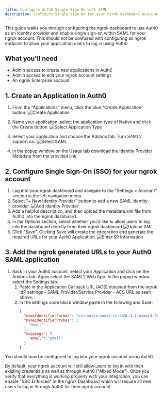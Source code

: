```yaml
---
title: Configure Auth0 Single Sign-On with SAML
description: Configure Single Sign-On for your ngrok dashboard using Auth0 as the Identity Provider
---
```


This guide walks you through configuring the ngrok dashboard to use Auth0 as an identity provider and enable single sign-on within SAML for your ngrok account.
This should not be confused with configuring an ngrok endpoint to allow your application users to log in using Auth0.

## What you'll need

- Admin access to create new applications in Auth0
- Admin access to edit your ngrok account settings
- An ngrok Enterprise account

## 1. Create an Application in Auth0

1. From the "Applications" menu, click the blue "Create Application" button.
   ![Create Application](img/auth0app.png)

2. Name your application, select the application type of Native and click the Create button.
   ![Select Application Type](img/auth0createapp.png)
3. Select your application and choose the Addons tab. Turn SAML2 support on.
   ![Select SAML](img/select_saml.png)

4. In the popup window on the Usage tab download the Identity Provider Metadata from the provided link.

## 2. Configure Single Sign-On (SSO) for your ngrok account

1. Log into your ngrok dashboard and navigate to the "Settings > Account" section in the left navigation menu.
2. Select "+ New Identity Provider" button to add a new SAML identity provider.
   ![Add Identity Provider](img/sso_section_dash.png)
3. Add a helpful description, and then upload the metadata.xml file from Auth0 into the ngrok dashboard.
4. In the Options section, select whether you'd like to allow users to log into the dashboard directly from their ngrok dashboard
   ![Upload XML](img/upload_xml.png)
5. Click "Save". Clicking Save will create the integration and generate the required URLs for your Auth0 Application.
   ![Enter SP Information](img/save_saml.png)

## 3. Add the ngrok generated URLs to your Auth0 SAML application

1. Back in your Auth0 account, select your Application and click on the Addons tab. Again select the SAML2 Web App. In the popup window select the Settings tab.
   1. Paste in the Application Callback URL (ACS) obtained from the ngrok IdP settings - SAML Provider/Service Provider - ACS URL as seen above.
   2. In the settings code block window paste in the following and Save:
      ```json
      {
        "nameIdentifierFormat": "urn:oasis:names:tc:SAML:1.1:nameid-format:emailAddress",
        "nameIdentifierProbes": [
          "email"
        ],
        "mappings": {
          "email": "email"
        }
      }
      ```

You should now be configured to log into your ngrok account using Auth0.

By default, your ngrok account will still allow users to log in with their existing credentials as well as through Auth0 ("Mixed Mode").
Once you verify that everything is working properly with your integration, you can enable "SSO Enforced" in the ngrok Dashboard which will require all new users to log in through Auth0 for their ngrok account.
